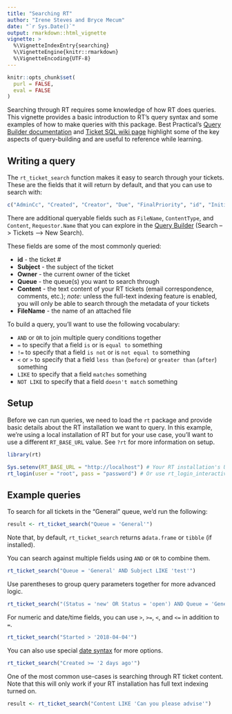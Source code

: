 ```yaml
---
title: "Searching RT"
author: "Irene Steves and Bryce Mecum"
date: "`r Sys.Date()`"
output: rmarkdown::html_vignette
vignette: >
  %\VignetteIndexEntry{searching}
  %\VignetteEngine{knitr::rmarkdown}
  %\VignetteEncoding{UTF-8}
---
```


```r
knitr::opts_chunk$set(
  purl = FALSE,
  eval = FALSE
)
```

Searching through RT requires some knowledge of how RT does queries.
This vignette provides a basic introduction to RT's query syntax and some examples of how to make queries with this package.
Best Practical's [Query Builder documentation](https://docs.bestpractical.com/rt/4.4.0/query_builder.html) and [Ticket SQL wiki page](https://rt-wiki.bestpractical.com/wiki/TicketSQL) highlight some of the key aspects of query-building and are useful to reference while learning.

## Writing a query

The `rt_ticket_search` function makes it easy to search through your tickets.
These are the fields that it will return by default, and that you can use to search with:

```r
c("AdminCc", "Created", "Creator", "Due", "FinalPriority", "id", "InitialPriority", "LastUpdated", "Owner", "Priority", "Queue", "Requestors", "Resolved", "Started", "Starts", "Status", "Subject", "TimeEstimated", "TimeLeft", "TimeWorked", "Told", "CF.{NAME_OF_CUSTOM_FIELD}")
```

There are additional queryable fields such as `FileName`, `ContentType`, and `Content`, `Requestor.Name` that you can explore in the [Query Builder](https://docs.bestpractical.com/rt/4.4.0/query_builder.html) (Search --> Tickets --> New Search). 

These fields are some of the most commonly queried:

- **id** - the ticket #
- **Subject** - the subject of the ticket
- **Owner** - the current owner of the ticket
- **Queue** - the queue(s) you want to search through
- **Content** - the text content of your RT tickets (email correspondence, comments, etc.); _note:_ unless the full-text indexing feature is enabled, you will only be able to search through the metadata of your tickets
- **FileName** - the name of an attached file

To build a query, you'll want to use the following vocabulary:

- `AND` or `OR` to join multiple query conditions together
- `=` to specify that a field `is` or is `equal to` something
- `!=` to specify that a field `is not` or is `not equal to` something
- `<` or `>` to specify that a field `less than` (`before`) or `greater than` (`after`) something
- `LIKE` to specify that a field `matches` something
- `NOT LIKE` to specify that a field `doesn't match` something

## Setup

Before we can run queries, we need to load the `rt` package and provide basic details about the RT installation we want to query.
In this example, we're using a local installation of RT but for your use case, you'll want to use a different `RT_BASE_URL` value.
See `?rt` for more information on setup.

```r
library(rt)

Sys.setenv(RT_BASE_URL = "http://localhost") # Your RT installation's URL (where you log in)
rt_login(user = "root", pass = "password") # Or use rt_login_interactive()
```

## Example queries

To search for all tickets in the "General" queue, we'd run the following:

```r
result <- rt_ticket_search("Queue = 'General'")
```

Note that, by default, `rt_ticket_search` returns a`data.frame` or `tibble` (if installed). 

You can search against multiple fields using `AND` or `OR` to combine them.

```r
rt_ticket_search("Queue = 'General' AND Subject LIKE 'test'")
```

Use parentheses to group query parameters together for more advanced logic.

```r
rt_ticket_search("(Status = 'new' OR Status = 'open') AND Queue = 'General'")
```

For numeric and date/time fields, you can use `>`, `>=`, `<`, and `<=` in addition to `=`.

```r
rt_ticket_search("Started > '2018-04-04'")
```

You can also use special [date syntax](https://rt-wiki.bestpractical.com/wiki/TicketSQL#Date_Syntax) for more options.

```r
rt_ticket_search("Created >= '2 days ago'")
```

One of the most common use-cases is searching through RT ticket content. 
Note that this will only work if your RT installation has full text indexing turned on.

```r
result <- rt_ticket_search("Content LIKE 'Can you please advise'")
```



